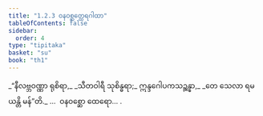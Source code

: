 ```yaml
---
title: "1.2.3 ဝနဝစ္ဆတ္ထေရဂါထာ"
tableOfContents: false
sidebar:
  order: 4
type: "tipitaka"
basket: "su"
book: "th1"
---
```



<DynamicBreadcrumb />

<Division number="13" book="th1">

<Paragraph number="32" type="verses" book="th1">
_“နီလဗ္ဘဝဏ္ဏာ ရုစိရာ,_  
_သီတဝါရီ သုစိန္ဓရာ;_  
ဣန္ဒဂေါပကသဉ္ဆန္နာ,_  
_တေ သေလာ ရမယန္တိ မန်”တိ._  


</Paragraph>
</Division>

<Paragraph number="33" type="center" book="th1">
…  ဝနဝစ္ဆော ထေရော… .
</Paragraph>